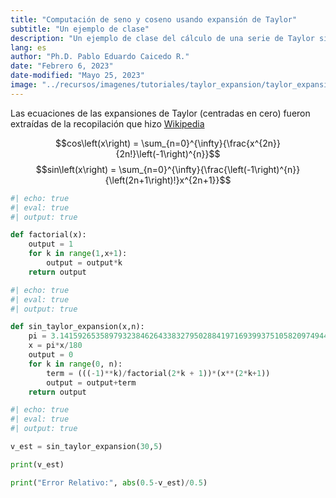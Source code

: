 ---
title: "Computación de seno y coseno usando expansión de Taylor"
subtitle: "Un ejemplo de clase"
description: "Un ejemplo de clase del cálculo de una serie de Taylor sin uso de librerías especiales de Python -- En construcción --"
lang: es
author: "Ph.D. Pablo Eduardo Caicedo R."
date: "Febrero 6, 2023"
date-modified: "Mayo 25, 2023"
image: "../recursos/imagenes/tutoriales/taylor_expansion/taylor_expansion.jpg"
---

Las ecuaciones de las expansiones de Taylor (centradas en cero) fueron extraídas de la recopilación que hizo [Wikipedia](https://es.wikipedia.org/wiki/Serie_de_Taylor)

$$cos\left(x\right) = \sum_{n=0}^{\infty}{\frac{x^{2n}}{2n!}\left(-1\right)^{n}}$$
$$sin\left(x\right) = \sum_{n=0}^{\infty}{\frac{\left(-1\right)^{n}}{\left(2n+1\right)!}x^{2n+1}}$$

```{python}
#| echo: true
#| eval: true
#| output: true

def factorial(x):
    output = 1
    for k in range(1,x+1):
        output = output*k
    return output

```

```{python}
#| echo: true
#| eval: true
#| output: true

def sin_taylor_expansion(x,n):
    pi = 3.141592653589793238462643383279502884197169399375105820974944
    x = pi*x/180
    output = 0
    for k in range(0, n):
        term = (((-1)**k)/factorial(2*k + 1))*(x**(2*k+1))
        output = output+term
    return output

```

```{python}
#| echo: true
#| eval: true
#| output: true

v_est = sin_taylor_expansion(30,5)

print(v_est)

print("Error Relativo:", abs(0.5-v_est)/0.5)

```

